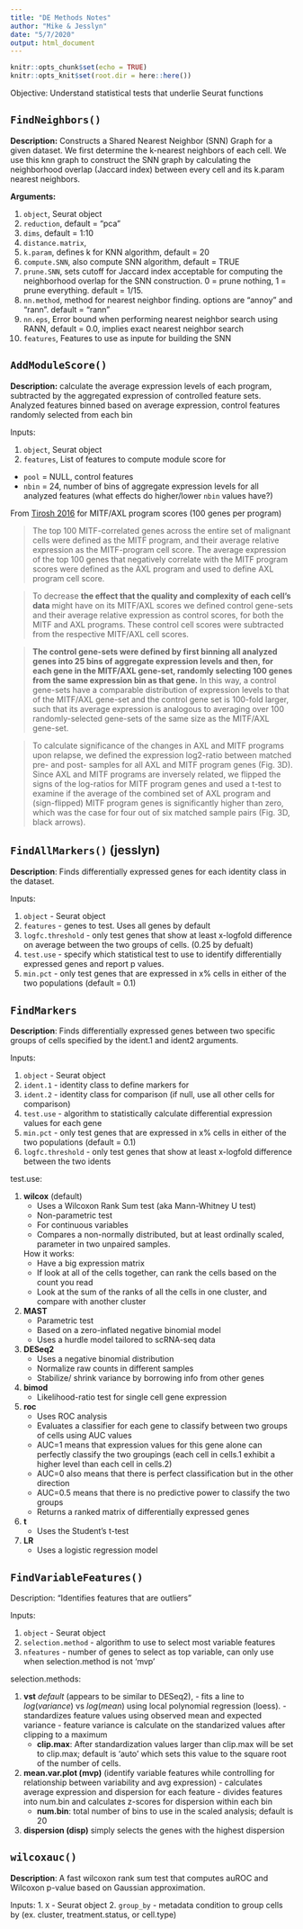 ```yaml
---
title: "DE Methods Notes"
author: "Mike & Jesslyn"
date: "5/7/2020"
output: html_document
---
```


```r
knitr::opts_chunk$set(echo = TRUE)
knitr::opts_knit$set(root.dir = here::here())
```

Objective: Understand statistical tests that underlie Seurat functions

## `FindNeighbors()`

**Description:** Constructs a Shared Nearest Neighbor (SNN) Graph for a given dataset. We first determine the k-nearest neighbors of each cell. We use this knn graph to construct the SNN graph by calculating the neighborhood overlap (Jaccard index) between every cell and its k.param nearest neighbors.

**Arguments:**

  1. `object`, Seurat object
  2. `reduction`, default = "pca"
  3. `dims`, default = 1:10
  4. `distance.matrix`, 
  5. `k.param`, defines k for KNN algorithm, default = 20
  6. `compute.SNN`, also compute SNN algorithm, default = TRUE
  7. `prune.SNN`, sets cutoff for Jaccard index acceptable for computing the neighborhood overlap for the SNN construction. 0 = prune nothing, 1 = prune everything. default = 1/15.
  8. `nn.method`, method for nearest neighbor finding. options are "annoy" and "rann". default = "rann"
  9. `nn.eps`, Error bound when performing nearest neighbor search using RANN, default = 0.0, implies exact nearest neighbor search
  10. `features`, Features to use as inpute for building the SNN

## `AddModuleScore()` 

**Description:** calculate the average expression levels of each program, subtracted by the aggregated expression of controlled feature sets. Analyzed features binned based on average expression, control features randomly selected from each bin 

Inputs:

 1. `object`, Seurat object
 2. `features`, List of features to compute module score for
 - `pool` = NULL, control features 
 - `nbin` = 24, number of bins of aggregate expression levels for all analyzed features (what effects do higher/lower `nbin` values have?)

From [Tirosh 2016](https://doi.org/10.1126/science.aad0501.) for MITF/AXL program scores (100 genes per program)

>The top 100 MITF-correlated genes across the entire set of malignant cells were defined as the MITF program, and their average relative expression as the MITF-program cell score. The average expression of the top 100 genes that negatively correlate with the MITF program scores were defined as the AXL program and used to define AXL program cell score. 

>To decrease **the effect that the quality and complexity of each cell’s data** might have on its MITF/AXL scores we defined control gene-sets and their average relative expression as control scores, for both the MITF and AXL programs. These control cell scores were subtracted from the respective MITF/AXL cell scores. 

>**The control gene-sets were defined by first binning all analyzed genes into 25 bins of aggregate expression levels and then, for each gene in the MITF/AXL gene-set, randomly selecting 100 genes from the same expression bin as that gene.** In this way, a control gene-sets have a comparable distribution of expression levels to that of the MITF/AXL gene-set and the control gene set is 100-fold larger, such that its average expression is analogous to averaging over 100 randomly-selected gene-sets of the same size as the MITF/AXL gene-set. 

>To calculate significance of the changes in AXL and MITF programs upon relapse, we defined the expression log2-ratio between matched pre- and post- samples for all AXL and MITF program genes (Fig. 3D). Since AXL and MITF programs are inversely related, we flipped the signs of the log-ratios for MITF program genes and used a t-test to examine if the average of the combined set of AXL program and (sign-flipped) MITF program genes is significantly higher than zero, which was the case for four out of six matched sample pairs (Fig. 3D, black arrows).


## `FindAllMarkers()` (jesslyn)

**Description**: Finds differentially expressed genes for each identity class in the dataset. 

Inputs: 

  1. `object` - Seurat object 
  2. `features` - genes to test. Uses all genes by default 
  3. `logfc.threshold` - only test genes that show at least x-logfold difference on average between the two groups of cells. (0.25 by defualt)
  4. `test.use` - specify which statistical test to use to identify differentially expressed genes and report p values. 
  5. `min.pct` - only test genes that are expressed in x% cells in either of the two populations (default = 0.1)

## `FindMarkers`

**Description**: Finds differentially expressed genes between two specific groups of cells specified by the ident.1 and ident2 arguments. 

Inputs: 

  1. `object` - Seurat object
  2. `ident.1` - identity class to define markers for
  3. `ident.2` - identity class for comparison (if null, use all other cells for comparison)
  4. `test.use` - algorithm to statistically calculate differential expression values for each gene 
  5. `min.pct` - only test genes that are expressed in x% cells in either of the two populations (default = 0.1)
  6. `logfc.threshold` - only test genes that show at least x-logfold difference between the two idents
  
test.use: 

  1. **wilcox** (default)
      - Uses a Wilcoxon Rank Sum test (aka Mann-Whitney U test)
      - Non-parametric test 
      - For continuous variables
      - Compares a non-normally distributed, but at least ordinally scaled, parameter in two unpaired samples. 
      
      How it works:
        - Have a big expression matrix 
        - If look at all of the cells together, can rank the cells based on the count you read
        - Look at the sum of the ranks of all the cells in one cluster, and compare with another cluster 
  2. **MAST**
      - Parametric test
      - Based on a zero-inflated negative binomial model
      - Uses a hurdle model tailored to scRNA-seq data 
  3. **DESeq2**
      - Uses a negative binomial distribution
      - Normalize raw counts in different samples 
      - Stabilize/ shrink variance by borrowing info from other genes 
  4. **bimod**
      - Likelihood-ratio test for single cell gene expression 
  5. **roc**
      - Uses ROC analysis 
      - Evaluates a classifier for each gene to classify between two groups of cells using AUC values
      - AUC=1 means that expression values for this gene alone can perfectly classify the two groupings (each cell in cells.1 exhibit a higher level than each cell in cells.2)
      - AUC=0 also means that there is perfect classification but in the other direction 
      - AUC=0.5 means that there is no predictive power to classify the two groups 
      - Returns a ranked matrix of differentially expressed genes

  5. **t**
      - Uses the Student's t-test 
  6. **LR**
      - Uses a logistic regression model 
  
## `FindVariableFeatures()` 

Description: "Identifies features that are outliers"  

Inputs:

  1. `object` - Seurat object
  2. `selection.method` - algorithm to use to select most variable features
  3. `nfeatures` - number of genes to select as top variable, can only use when selection.method is not 'mvp'

selection.methods:

  1. **vst** *default* (appears to be similar to DESeq2), 
    - fits a line to $log(variance)$ vs $log(mean)$ using local polynomial regression (loess).
    - standardizes feature values using observed mean and expected variance
    - feature variance is calculate on the standarized values after clipping to a maximum 
      + **clip.max**: After standardization values larger than clip.max will be set to clip.max; default is 'auto' which sets this value to the square root of the number of cells.
  2. **mean.var.plot (mvp)** (identify variable features while controlling for relationship between variability and avg expression)
    - calculates average expression and dispersion for each feature
    - divides features into num.bin and calculates z-scores for dispersion within each bin
      + **num.bin**: total number of bins to use in the scaled analysis; default is 20
  3. **dispersion (disp)** simply selects the genes with the highest dispersion

## `wilcoxauc()`

**Description**: A fast wilcoxon rank sum test that computes auROC and Wilcoxon p-value based on Gaussian approximation. 

Inputs: 
  1. `X` - Seurat object 
  2. `group_by` - metadata condition to group cells by (ex. cluster, treatment.status, or cell.type)
